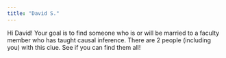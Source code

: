 ```yaml
---
title: "David S."
---
```


Hi David! Your goal is to find someone who is or will be married to a faculty member who has taught causal inference. There are 2 people (including you) with this clue. See if you can find them all!
